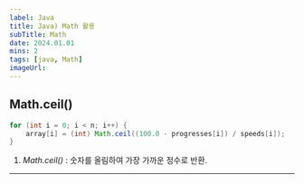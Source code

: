```yaml
---
label: Java
title: Java) Math 활용
subTitle: Math
date: 2024.01.01
mins: 2
tags: [java, Math]
imageUrl:
---
```


## Math.ceil()

```java
for (int i = 0; i < n; i++) {
    array[i] = (int) Math.ceil((100.0 - progresses[i]) / speeds[i]);
}
```

1. *Math.ceil()* : 숫자를 올림하여 가장 가까운 정수로 반환.
---
